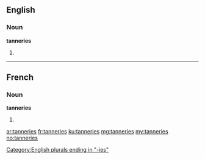 ==English==

===Noun===
'''tanneries'''

# {{plural of|[[tannery]]}}

[[Category:English plurals ending in "-ies"]]

----

==French==

===Noun===
'''tanneries''' {{f}}

# {{plural of|[[tannerie]]|lang=fr}}

[[ar:tanneries]]
[[fr:tanneries]]
[[ku:tanneries]]
[[mg:tanneries]]
[[my:tanneries]]
[[no:tanneries]]